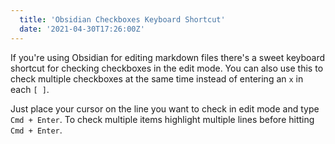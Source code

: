```yaml
---
  title: 'Obsidian Checkboxes Keyboard Shortcut'
  date: '2021-04-30T17:26:00Z'
---
```


If you're using Obsidian for editing markdown files there's a sweet keyboard
shortcut for checking checkboxes in the edit mode. You can also use this to
check multiple checkboxes at the same time instead of entering an `x` in each
`[ ]`.

Just place your cursor on the line you want to check in edit mode and type
`Cmd + Enter`. To check multiple items highlight multiple lines before hitting
`Cmd + Enter`.
